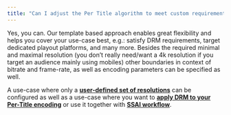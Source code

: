 ```yaml
---
title: "Can I adjust the Per Title algorithm to meet custom requirements?"
---
```


Yes, you can. Our template based approach enables great flexibility and helps you cover your use-case best, e.g.: satisfy DRM requirements, target dedicated playout platforms, and many more. Besides the required minimal and maximal resolution (you don’t really need/want a 4k resolution if you target an audience mainly using mobiles) other boundaries in context of bitrate and frame-rate, as well as encoding parameters can be specified as well.

A use-case where only a **[user-defined set of resolutions](/encoding/docs/how-can-i-specify-resolutions-for-a-per-title-encoding-that-are-required-to-be-created)** can be configured as well as a use-case where you want to **[apply DRM to your Per-Title encoding](/encoding/docs/can-i-use-per-title-encodings-with-drm-solutions-like-widevine-playready-or-fairplay)** or use it together with **[SSAI workflow](/encoding/docs/can-i-use-per-title-encoding-together-with-ssai)**.
